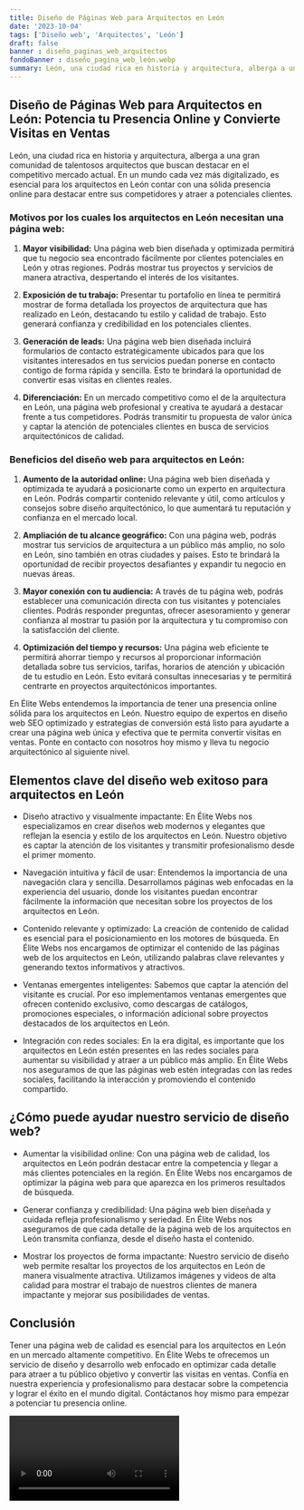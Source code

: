 ```yaml
---
title: Diseño de Páginas Web para Arquitectos en León
date: '2023-10-04'
tags: ['Diseño web', 'Arquitectos', 'León']
draft: false
banner : diseño_paginas_web_arquitectos
fondoBanner : diseño_pagina_web_león.webp
summary: León, una ciudad rica en historia y arquitectura, alberga a una gran comunidad de talentosos arquitectos que buscan destacar en el competitivo mercado actual. En un mundo cada vez más digitalizado, es esencial para los arquitectos en León contar con una sólida presencia online para destacar entre sus competidores y atraer a potenciales clientes. 
---
```


## Diseño de Páginas Web para Arquitectos en León: Potencia tu Presencia Online y Convierte Visitas en Ventas

León, una ciudad rica en historia y arquitectura, alberga a una gran comunidad de talentosos arquitectos que buscan destacar en el competitivo mercado actual. En un mundo cada vez más digitalizado, es esencial para los arquitectos en León contar con una sólida presencia online para destacar entre sus competidores y atraer a potenciales clientes. 

### Motivos por los cuales los arquitectos en León necesitan una página web:

1. **Mayor visibilidad:** Una página web bien diseñada y optimizada permitirá que tu negocio sea encontrado fácilmente por clientes potenciales en León y otras regiones. Podrás mostrar tus proyectos y servicios de manera atractiva, despertando el interés de los visitantes.

2. **Exposición de tu trabajo:** Presentar tu portafolio en línea te permitirá mostrar de forma detallada los proyectos de arquitectura que has realizado en León, destacando tu estilo y calidad de trabajo. Esto generará confianza y credibilidad en los potenciales clientes.

3. **Generación de leads:** Una página web bien diseñada incluirá formularios de contacto estratégicamente ubicados para que los visitantes interesados en tus servicios puedan ponerse en contacto contigo de forma rápida y sencilla. Esto te brindará la oportunidad de convertir esas visitas en clientes reales.

4. **Diferenciación:** En un mercado competitivo como el de la arquitectura en León, una página web profesional y creativa te ayudará a destacar frente a tus competidores. Podrás transmitir tu propuesta de valor única y captar la atención de potenciales clientes en busca de servicios arquitectónicos de calidad.

### Beneficios del diseño web para arquitectos en León:

1. **Aumento de la autoridad online:** Una página web bien diseñada y optimizada te ayudará a posicionarte como un experto en arquitectura en León. Podrás compartir contenido relevante y útil, como artículos y consejos sobre diseño arquitectónico, lo que aumentará tu reputación y confianza en el mercado local.

2. **Ampliación de tu alcance geográfico:** Con una página web, podrás mostrar tus servicios de arquitectura a un público más amplio, no solo en León, sino también en otras ciudades y países. Esto te brindará la oportunidad de recibir proyectos desafiantes y expandir tu negocio en nuevas áreas.

3. **Mayor conexión con tu audiencia:** A través de tu página web, podrás establecer una comunicación directa con tus visitantes y potenciales clientes. Podrás responder preguntas, ofrecer asesoramiento y generar confianza al mostrar tu pasión por la arquitectura y tu compromiso con la satisfacción del cliente.

4. **Optimización del tiempo y recursos:** Una página web eficiente te permitirá ahorrar tiempo y recursos al proporcionar información detallada sobre tus servicios, tarifas, horarios de atención y ubicación de tu estudio en León. Esto evitará consultas innecesarias y te permitirá centrarte en proyectos arquitectónicos importantes.

En Élite Webs entendemos la importancia de tener una presencia online sólida para los arquitectos en León. Nuestro equipo de expertos en diseño web SEO optimizado y estrategias de conversión está listo para ayudarte a crear una página web única y efectiva que te permita convertir visitas en ventas. Ponte en contacto con nosotros hoy mismo y lleva tu negocio arquitectónico al siguiente nivel.

<GifSeo />

<Cta />

## Elementos clave del diseño web exitoso para arquitectos en León

- Diseño atractivo y visualmente impactante: En Élite Webs nos especializamos en crear diseños web modernos y elegantes que reflejan la esencia y estilo de los arquitectos en León. Nuestro objetivo es captar la atención de los visitantes y transmitir profesionalismo desde el primer momento.

- Navegación intuitiva y fácil de usar: Entendemos la importancia de una navegación clara y sencilla. Desarrollamos páginas web enfocadas en la experiencia del usuario, donde los visitantes puedan encontrar fácilmente la información que necesitan sobre los proyectos de los arquitectos en León.

- Contenido relevante y optimizado: La creación de contenido de calidad es esencial para el posicionamiento en los motores de búsqueda. En Élite Webs nos encargamos de optimizar el contenido de las páginas web de los arquitectos en León, utilizando palabras clave relevantes y generando textos informativos y atractivos.

- Ventanas emergentes inteligentes: Sabemos que captar la atención del visitante es crucial. Por eso implementamos ventanas emergentes que ofrecen contenido exclusivo, como descargas de catálogos, promociones especiales, o información adicional sobre proyectos destacados de los arquitectos en León.

- Integración con redes sociales: En la era digital, es importante que los arquitectos en León estén presentes en las redes sociales para aumentar su visibilidad y atraer a un público más amplio. En Élite Webs nos aseguramos de que las páginas web estén integradas con las redes sociales, facilitando la interacción y promoviendo el contenido compartido.

## ¿Cómo puede ayudar nuestro servicio de diseño web?

- Aumentar la visibilidad online: Con una página web de calidad, los arquitectos en León podrán destacar entre la competencia y llegar a más clientes potenciales en la región. En Élite Webs nos encargamos de optimizar la página web para que aparezca en los primeros resultados de búsqueda.

- Generar confianza y credibilidad: Una página web bien diseñada y cuidada refleja profesionalismo y seriedad. En Élite Webs nos aseguramos de que cada detalle de la página web de los arquitectos en León transmita confianza, desde el diseño hasta el contenido.

- Mostrar los proyectos de forma impactante: Nuestro servicio de diseño web permite resaltar los proyectos de los arquitectos en León de manera visualmente atractiva. Utilizamos imágenes y videos de alta calidad para mostrar el trabajo de nuestros clientes de manera impactante y mejorar sus posibilidades de ventas.

## Conclusión

Tener una página web de calidad es esencial para los arquitectos en León en un mercado altamente competitivo. En Élite Webs te ofrecemos un servicio de diseño y desarrollo web enfocado en optimizar cada detalle para atraer a tu público objetivo y convertir las visitas en ventas. Confía en nuestra experiencia y profesionalismo para destacar sobre la competencia y lograr el éxito en el mundo digital. Contáctanos hoy mismo para empezar a potenciar tu presencia online.

<Video />

<CtaBot job='Arquitectos' city='León'/>

<Gmaps query='León+españa+maps' />